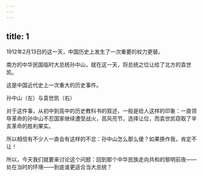 ```yaml
---
---
---
```

title: 1
---



1912年2月13日的这一天，中国历史上发生了一次重要的权力更替。

南方的中华民国临时大总统孙中山，就在这一天，将总统之位让给了北方的袁世凯。

这是中国近代史上一次重大的历史事件。

孙中山（左）与袁世凯（右）



对于这件事，从初中到高中的历史教科书的叙述，一般是给人这样的印象：一直领导革命的孙中山不忍国家继续遭受战火，高风亮节，选择让位，而袁世凯窃取了辛亥革命的胜利果实。

所以相信有不少人一直会有这样的不忿：孙中山怎么那么傻？如果换作我，肯定不让！

所以，今天我们就要来讨论这个问题：回到那个中华民族走向共和的黎明前夜——处在当时的环境——到底谁更适合当大总统？